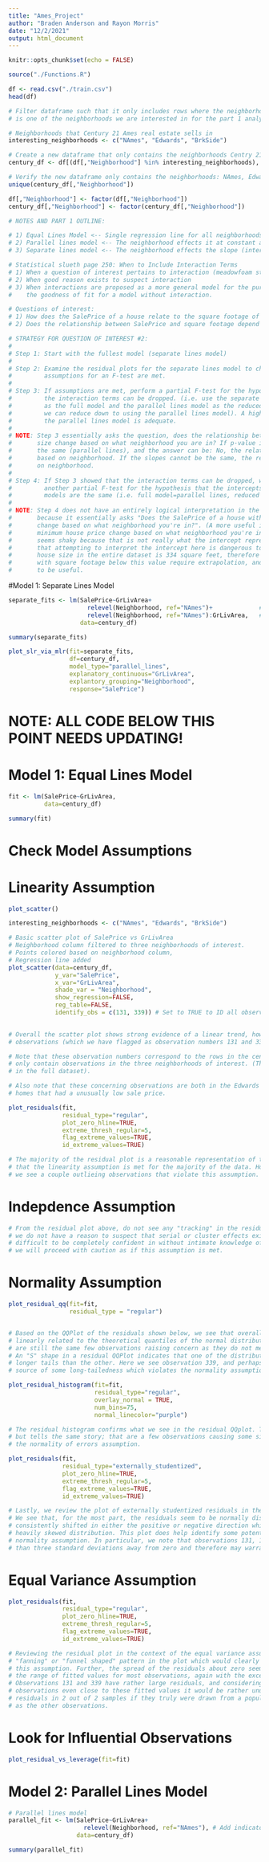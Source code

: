 ```yaml
---
title: "Ames_Project"
author: "Braden Anderson and Rayon Morris"
date: "12/2/2021"
output: html_document
---
```


```r
knitr::opts_chunk$set(echo = FALSE)

source("./Functions.R")
```


```r
df <- read.csv("./train.csv")
head(df)

```
```r

# Filter dataframe such that it only includes rows where the neighborhood column
# is one of the neighborhoods we are interested in for the part 1 analysis.

# Neighborhoods that Century 21 Ames real estate sells in
interesting_neighborhoods <- c("NAmes", "Edwards", "BrkSide")

# Create a new dataframe that only contains the neighborhoods Centry 21 Ames sells in
century_df <- df[(df[,"Neighborhood"] %in% interesting_neighborhoods), ]

# Verify the new dataframe only contains the neighborhoods: NAmes, Edwards, and BrkSide
unique(century_df[,"Neighborhood"])

```

```r

df[,"Neighborhood"] <- factor(df[,"Neighborhood"])
century_df[,"Neighborhood"] <- factor(century_df[,"Neighborhood"])

```

```r

# NOTES AND PART 1 OUTLINE:

# 1) Equal Lines Model <-- Single regression line for all neighborhoods 
# 2) Parallel lines model <-- The neighborhood effects it at constant amount across all values of the response
# 3) Separate lines model <-- The neighborhood effects the slope (interaction terms)

# Statistical slueth page 250: When to Include Interaction Terms
# 1) When a question of interest pertains to interaction (meadowfoam study)
# 2) When good reason exists to suspect interaction
# 3) When interactions are proposed as a more general model for the purpose of examining
#    the goodness of fit for a model without interaction.

# Questions of interest:
# 1) How does the SalePrice of a house relate to the square footage of the house (GrLivArea)?
# 2) Does the relationship between SalePrice and square footage depend on what neighborhood the house is located in?

# STRATEGY FOR QUESTION OF INTEREST #2:
#
# Step 1: Start with the fullest model (separate lines model)
#
# Step 2: Examine the residual plots for the separate lines model to check if the
#         assumptions for an F-test are met. 
#
# Step 3: If assumptions are met, perform a partial F-test for the hypothesis that
#         the interaction terms can be dropped. (i.e. use the separate lines model
#         as the full model and the parallel lines model as the reduced model to check if
#         we can reduce down to using the parallel lines model). A high p-value indicates that
#         the parallel lines model is adequate.
#
# NOTE: Step 3 essentially asks the question, does the relationship between SalePrice and house
#       size change based on what neighborhood you are in? If p-value is high, the slopes can be 
#       the same (parallel lines), and the answer can be: No, the relationship does not change
#       based on neighborhood. If the slopes cannot be the same, the relatioship does change based
#       on neighborhood.
#
# Step 4: If Step 3 showed that the interaction terms can be dropped, we may want to perform
#         another partial F-test for the hypothesis that the intercepts in the parallel lines
#         models are the same (i.e. full model=parallel lines, reduced model=equal lines).
#
# NOTE: Step 4 does not have an entirely logical interpretation in the context of the problem, 
#       because it essentially asks "Does the SalePrice of a house with a square footage of zero
#       change based on what neighborhood you're in?". (A more useful interpretation may be, does the
#       minimum house price change based on what neighborhood you're in, however interpreting this way
#       seems shaky because that is not really what the intercept represents). It must also be noted
#       that attempting to interpret the intercept here is dangerous to begin with, as the minmum
#       house size in the entire dataset is 334 square feet, therefore statements made about houses
#       with square footage below this value require extrapolation, and are therefore dangerous and unlikely
#       to be useful.

```



#Model 1: Separate Lines Model
```r

separate_fits <- lm(SalePrice~GrLivArea+
                      relevel(Neighborhood, ref="NAmes")+             # Add intercept adjustment terms
                      relevel(Neighborhood, ref="NAmes"):GrLivArea,   # Add interaction terms (slope adjustments)
                    data=century_df)

summary(separate_fits)
```



```r

plot_slr_via_mlr(fit=separate_fits, 
                 df=century_df,
                 model_type="parallel_lines",
                 explanatory_continuous="GrLivArea", 
                 explantory_grouping="Neighborhood",
                 response="SalePrice")

```



# NOTE: ALL CODE BELOW THIS POINT NEEDS UPDATING!
# Model 1: Equal Lines Model
```r

fit <- lm(SalePrice~GrLivArea, 
          data=century_df)

summary(fit)
```


# Check Model Assumptions

# Linearity Assumption
```r
plot_scatter()

interesting_neighborhoods <- c("NAmes", "Edwards", "BrkSide")

# Basic scatter plot of SalePrice vs GrLivArea
# Neighborhood column filtered to three neighborhoods of interest.
# Points colored based on neighborhood column, 
# Regression line added
plot_scatter(data=century_df, 
             y_var="SalePrice", 
             x_var="GrLivArea", 
             shade_var = "Neighborhood", 
             show_regression=FALSE, 
             reg_table=FALSE,
             identify_obs = c(131, 339)) # Set to TRUE to ID all observations, or a vector for paricular obs
                                         

# Overall the scatter plot shows strong evidence of a linear trend, however there are a couple concerning (outlier) 
# observations (which we have flagged as observation numbers 131 and 339) that should be investigated. 

# Note that these observation numbers correspond to the rows in the century_df dataframe which has been filtered to 
# only contain observations in the three neighborhoods of interest. (Therefore these observation numbers will be different 
# in the full dataset). 

# Also note that these concerning observations are both in the Edwards neighborhood, and are both large 
# homes that had a unusually low sale price. 
```



```r

plot_residuals(fit, 
               residual_type="regular", 
               plot_zero_hline=TRUE, 
               extreme_thresh_regular=5, 
               flag_extreme_values=TRUE, 
               id_extreme_values=TRUE)

# The majority of the residual plot is a reasonable representation of the ideal "random cloud", indicating
# that the linearity assumption is met for the majority of the data. However as mentioned with the scatterplot,
# we see a couple outlieing observations that violate this assumption. 
```

# Indepdence Assumption
```r

# From the residual plot above, do not see any "tracking" in the residuals. Based on how the data was collected
# we do not have a reason to suspect that serial or cluster effects exist. The Independence assumption is always
# difficult to be completely confident in without intimate knowledge of the data collection process, however
# we will proceed with caution as if this assumption is met.

```


# Normality Assumption
```r

plot_residual_qq(fit=fit, 
                 residual_type = "regular")


# Based on the QQPlot of the residuals shown below, we see that overall the quantiles of the residuals are
# linearly related to the theoretical quantiles of the normal distribution. That said, we again note that there
# are still the same few observations raising concern as they do not meet the normality assumption. 
# An "S" shape in a residual QQPlot indicates that one of the distributions (the observed or theoretical), has a 
# longer tails than the other. Here we see observation 339, and perhaps 169 and 190 as well being the
# source of some long-tailedness which violates the normality assumption. 
```


```r

plot_residual_histogram(fit=fit, 
                        residual_type="regular", 
                        overlay_normal = TRUE, 
                        num_bins=75,
                        normal_linecolor="purple")

# The residual histogram confirms what we see in the residual QQplot. This plot offers another perspective
# but tells the same story; that are a few observations causing some significant skew which violates 
# the normality of errors assumption.
```

```r

plot_residuals(fit, 
               residual_type="externally_studentized", 
               plot_zero_hline=TRUE, 
               extreme_thresh_regular=5, 
               flag_extreme_values=TRUE, 
               id_extreme_values=TRUE)

# Lastly, we review the plot of externally studentized residuals in the context of the normality assumption.
# We see that, for the most part, the residuals seem to be normally distributed around zero, and are not
# consistently shifted in either the positive or negative direction which would be indicative of a 
# heavily skewed distribution. This plot does help identify some potential outliers that may not fit the
# normality assumption. In particular, we note that observations 131, 169, 190 and 339 are all more
# than three standard deviations away from zero and therefore may warrant further inspection.
```

# Equal Variance Assumption
```r

plot_residuals(fit, 
               residual_type="regular", 
               plot_zero_hline=TRUE, 
               extreme_thresh_regular=5, 
               flag_extreme_values=TRUE, 
               id_extreme_values=TRUE)

# Reviewing the residual plot in the context of the equal variance assumption, we do not see any
# "fanning" or "funnel shaped" pattern in the plot which would clearly indicate of a violation of
# this assumption. Further, the spread of the residuals about zero seems reasonably consistent across
# the range of fitted values for most observations, again with the exception of observations 131 and 339.
# Observations 131 and 339 have rather large residuals, and considering that there are no other
# observations even close to these fitted values it would be rather unusual to observe such large
# residuals in 2 out of 2 samples if they truly were drawn from a population with the same variance
# as the other observations. 

```

# Look for Influential Observations
```r

plot_residual_vs_leverage(fit=fit) 

```



# Model 2: Parallel Lines Model
```r

# Parallel lines model
parallel_fit <- lm(SalePrice~GrLivArea+
                     relevel(Neighborhood, ref="NAmes"), # Add indicator variables (intercept adjustment terms).
                   data=century_df)

summary(parallel_fit)
```





```r


```


```r


```


```r


```


```r


```


```r


```


```r


```